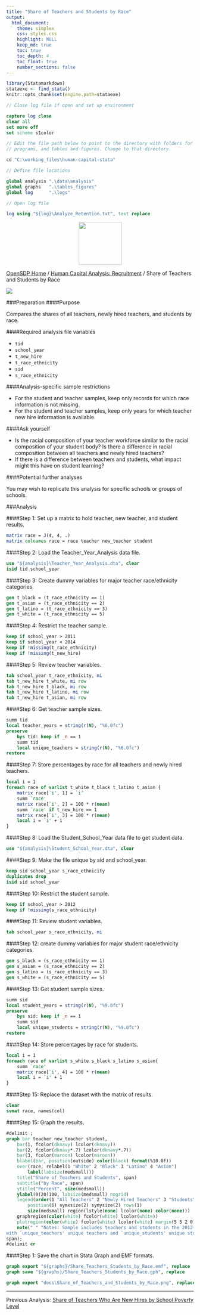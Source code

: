 ```yaml
---
title: "Share of Teachers and Students by Race"
output: 
  html_document:
    theme: simplex
    css: styles.css
    highlight: NULL
    keep_md: true
    toc: true
    toc_depth: 4
    toc_float: true
    number_sections: false
---
```



```r
library(Statamarkdown)
stataexe <- find_stata()
knitr::opts_chunk$set(engine.path=stataexe)
```

```stata
// Close log file if open and set up environment

capture log close
clear all
set more off
set scheme s1color

// Edit the file path below to point to the directory with folders for data, logs,
// programs, and tables and figures. Change to that directory.

cd "C:\working_files\human-capital-stata"

// Define file locations

global analysis ".\data\analysis"
global graphs 	".\tables_figures"
global log 		".\logs"

// Open log file

log using "${log}\Analyze_Retention.txt", text replace

```

<div class="navbar navbar-default navbar-fixed-top" id="logo">
<div class="container">
<img src="OpenSDP-Banner_crimson.jpg" style="display: block; margin: 0 auto; height: 115px;">
</div>
</div>

[OpenSDP Home](opensdp.github.io) / [Human Capital Analysis: Recruitment](Human_Capital_Analysis_Recruitment.html) / Share of Teachers and Students by Race

![](Share_of_Teachers_and_Students_by_Race.png)

###Preparation
####Purpose

Compares the shares of all teachers, newly hired teachers, and students by race.

####Required analysis file variables

 - `tid`
 - `school_year`
 - `t_new_hire`
 - `t_race_ethnicity`
 - `sid`
 - `s_race_ethnicity`


####Analysis-specific sample restrictions

 - For the student and teacher samples, keep only records for which race information is not missing.
 - For the student and teacher samples, keep only years for which teacher new hire information is available.


####Ask yourself

 - Is the racial composition of your teacher workforce similar to the racial composition of your student body? Is there a difference in racial composition between all teachers and newly hired teachers?
 - If there is a difference between teachers and students, what impact might this have on student learning?


####Potential further analyses

You may wish to replicate this analysis for specific schools or groups of schools.


###Analysis


####Step 1: Set up a matrix to hold teacher, new teacher, and student results.

```stata
matrix race = J(4, 4, .)
matrix colnames race = race teacher new_teacher student
```


####Step 2: Load the Teacher_Year_Analysis data file.

```stata
use "${analysis}\Teacher_Year_Analysis.dta", clear
isid tid school_year
```


####Step 3: Create dummy variables for major teacher race/ethnicity categories.

```stata
gen t_black = (t_race_ethnicity == 1)
gen t_asian = (t_race_ethnicity == 2)
gen t_latino = (t_race_ethnicity == 3)
gen t_white = (t_race_ethnicity == 5)
```

####Step 4: Restrict the teacher sample.

```stata
keep if school_year > 2011
keep if school_year < 2014
keep if !missing(t_race_ethnicity)
keep if !missing(t_new_hire)
```


####Step 5: Review teacher variables.

```stata
tab school_year t_race_ethnicity, mi
tab t_new_hire t_white, mi row
tab t_new_hire t_black, mi row
tab t_new_hire t_latino, mi row
tab t_new_hire t_asian, mi row
```


####Step 6: Get teacher sample sizes.

```stata
summ tid
local teacher_years = string(r(N), "%6.0fc")
preserve 
	bys tid: keep if _n == 1
	summ tid
	local unique_teachers = string(r(N), "%6.0fc")
restore
```


####Step 7: Store percentages by race for all teachers and newly hired teachers.

```stata
local i = 1
foreach race of varlist t_white t_black t_latino t_asian {
	matrix race[`i', 1] = `i'
	summ `race'
	matrix race[`i', 2] = 100 * r(mean)
	summ `race' if t_new_hire == 1
	matrix race[`i', 3] = 100 * r(mean)
	local i = `i' + 1
}
```


####Step 8: Load the Student_School_Year data file to get student data.

```stata
use "${analysis}\Student_School_Year.dta", clear
```


####Step 9: Make the file unique by sid and school_year.

```stata
keep sid school_year s_race_ethnicity
duplicates drop
isid sid school_year
```


####Step 10: Restrict the student sample.

```stata
keep if school_year > 2012
keep if !missing(s_race_ethnicity)
```


####Step 11: Review student variables.

```stata
tab school_year s_race_ethnicity, mi
```


####Step 12: create dummy variables for major student race/ethnicity categories.

```stata
gen s_black = (s_race_ethnicity == 1)
gen s_asian = (s_race_ethnicity == 2)
gen s_latino = (s_race_ethnicity == 3)
gen s_white = (s_race_ethnicity == 5)
```


####Step 13: Get student sample sizes.

```stata
summ sid
local student_years = string(r(N), "%9.0fc")
preserve
	bys sid: keep if _n == 1
	summ sid
	local unique_students = string(r(N), "%9.0fc")
restore
```


####Step 14: Store percentages by race for students.

```stata
local i = 1
foreach race of varlist s_white s_black s_latino s_asian{
	summ `race'
	matrix race[`i', 4] = 100 * r(mean)
	local i = `i' + 1
}
```


####Step 15: Replace the dataset with the matrix of results.

```stata
clear 
svmat race, names(col)
```


####Step 15: Graph the results.

```stata
#delimit ;
graph bar teacher new_teacher student, 
	bar(1, fcolor(dknavy) lcolor(dknavy)) 
	bar(2, fcolor(dknavy*.7) lcolor(dknavy*.7)) 
	bar(3, fcolor(maroon) lcolor(maroon))
	blabel(bar, position(outside) color(black) format(%10.0f))
	over(race, relabel(1 "White" 2 "Black" 3 "Latino" 4 "Asian") 
		label(labsize(medsmall)))
	title("Share of Teachers and Students", span)
	subtitle("by Race", span)
	ytitle("Percent", size(medsmall))
	ylabel(0(20)100, labsize(medsmall) nogrid)
	legend(order(1 "All Teachers" 2 "Newly Hired Teachers" 3 "Students")
		position(6) symxsize(2) symysize(2) rows(1)
		size(medsmall) region(lstyle(none) lcolor(none) color(none)))
	graphregion(color(white) fcolor(white) lcolor(white))
	plotregion(color(white) fcolor(white) lcolor(white) margin(5 5 2 0))
	note(" " "Notes: Sample includes teachers and students in the 2012-13 school year, 
with `unique_teachers' unique teachers and `unique_students' unique students.", size(vsmall) 
span);		
#delimit cr
```


####Step 1: Save the chart in Stata Graph and EMF formats.

```stata
graph export "${graphs}/Share_Teachers_Students_by_Race.emf", replace
graph save "${graphs}/Share_Teachers_Students_by_Race.gph", replace
```

```stata
graph export "docs\Share_of_Teachers_and_Students_by_Race.png", replace
```

---

Previous Analysis: [Share of Teachers Who Are New Hires by School Poverty Level](Share_of_Teachers_Who_Are_New_Hires_by_School_Poverty_Level.html)
